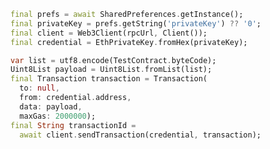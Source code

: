 ```dart
final prefs = await SharedPreferences.getInstance();
final privateKey = prefs.getString('privateKey') ?? '0';
final client = Web3Client(rpcUrl, Client());
final credential = EthPrivateKey.fromHex(privateKey);

var list = utf8.encode(TestContract.byteCode);
Uint8List payload = Uint8List.fromList(list);
final Transaction transaction = Transaction(
  to: null,
  from: credential.address,
  data: payload,
  maxGas: 2000000);
final String transactionId =
  await client.sendTransaction(credential, transaction);
```
